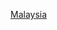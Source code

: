 {{Year by category
|m=2
|c=0
|d=1
|y=5
|cat=馬來西亞動力運動
|subcat=2015年馬來西亞體育
|parent=各年份馬來西亞動力運動
|sortkey=動力運動
}}
{{Cat main|馬來西亞動力運動}}

[[Category:2015年動力運動|Malaysia]]
